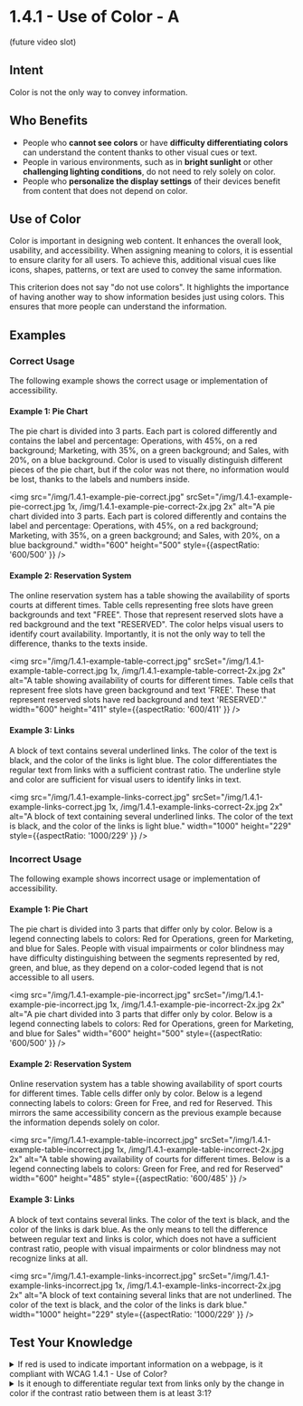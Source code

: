 # 1.4.1 - Use of Color - A

(future video slot)

## Intent

Color is not the only way to convey information.

## Who Benefits

- People who **cannot see colors** or have **difficulty differentiating colors** can understand the content thanks to other visual cues or text.
- People in various environments, such as in **bright sunlight** or other **challenging lighting conditions**, do not need to rely solely on color.
- People who **personalize the display settings** of their devices benefit from content that does not depend on color.

## Use of Color

Color is important in designing web content. It enhances the overall look, usability, and accessibility. When assigning meaning to colors, it is essential to ensure clarity for all users. To achieve this, additional visual cues like icons, shapes, patterns, or text are used to convey the same information.

This criterion does not say "do not use colors". It highlights the importance of having another way to show information besides just using colors. This ensures that more people can understand the information.

## Examples

### Correct Usage

The following example shows the correct usage or implementation of accessibility.

#### Example 1: Pie Chart

The pie chart is divided into 3 parts. Each part is colored differently and contains the label and percentage: Operations, with 45%, on a red background; Marketing, with 35%, on a green background; and Sales, with 20%, on a blue background. Color is used to visually distinguish different pieces of the pie chart, but if the color was not there, no information would be lost, thanks to the labels and numbers inside.

<img src="/img/1.4.1-example-pie-correct.jpg" srcSet="/img/1.4.1-example-pie-correct.jpg 1x, /img/1.4.1-example-pie-correct-2x.jpg 2x" alt="A pie chart divided into 3 parts. Each part is colored differently and contains the label and percentage: Operations, with 45%, on a red background; Marketing, with 35%, on a green background; and Sales, with 20%, on a blue background." width="600" height="500" style={{aspectRatio: '600/500' }} />

#### Example 2: Reservation System

The online reservation system has a table showing the availability of sports courts at different times. Table cells representing free slots have green backgrounds and text "FREE". Those that represent reserved slots have a red background and the text "RESERVED". The color helps visual users to identify court availability. Importantly, it is not the only way to tell the difference, thanks to the texts inside.

<img src="/img/1.4.1-example-table-correct.jpg" srcSet="/img/1.4.1-example-table-correct.jpg 1x, /img/1.4.1-example-table-correct-2x.jpg 2x" alt="A table showing availability of courts for different times. Table cells that represent free slots have green background and text 'FREE'. These that represent reserved slots have red background and text 'RESERVED'." width="600" height="411" style={{aspectRatio: '600/411' }} />

#### Example 3: Links

A block of text contains several underlined links. The color of the text is black, and the color of the links is light blue. The color differentiates the regular text from links with a sufficient contrast ratio. The underline style and color are sufficient for visual users to identify links in text.

<img src="/img/1.4.1-example-links-correct.jpg" srcSet="/img/1.4.1-example-links-correct.jpg 1x, /img/1.4.1-example-links-correct-2x.jpg 2x" alt="A block of text containing several underlined links. The color of the text is black, and the color of the links is light blue." width="1000" height="229" style={{aspectRatio: '1000/229' }} />

### Incorrect Usage

The following example shows incorrect usage or implementation of accessibility.

#### Example 1: Pie Chart

The pie chart is divided into 3 parts that differ only by color. Below is a legend connecting labels to colors: Red for Operations, green for Marketing, and blue for Sales. People with visual impairments or color blindness may have difficulty distinguishing between the segments represented by red, green, and blue, as they depend on a color-coded legend that is not accessible to all users.

<img src="/img/1.4.1-example-pie-incorrect.jpg" srcSet="/img/1.4.1-example-pie-incorrect.jpg 1x, /img/1.4.1-example-pie-incorrect-2x.jpg 2x" alt="A pie chart divided into 3 parts that differ only by color. Below is a legend connecting labels to colors: Red for Operations, green for Marketing, and blue for Sales" width="600" height="500" style={{aspectRatio: '600/500' }} />

#### Example 2: Reservation System

Online reservation system has a table showing availability of sport courts for different times. Table cells differ only by color. Below is a legend connecting labels to colors: Green for Free, and red for Reserved. This mirrors the same accessibility concern as the previous example because the information depends solely on color.

<img src="/img/1.4.1-example-table-incorrect.jpg" srcSet="/img/1.4.1-example-table-incorrect.jpg 1x, /img/1.4.1-example-table-incorrect-2x.jpg 2x" alt="A table showing availability of courts for different times. Below is a legend connecting labels to colors: Green for Free, and red for Reserved" width="600" height="485" style={{aspectRatio: '600/485' }} />

#### Example 3: Links

A block of text contains several links. The color of the text is black, and the color of the links is dark blue. As the only means to tell the difference between regular text and links is color, which does not have a sufficient contrast ratio, people with visual impairments or color blindness may not recognize links at all.

<img src="/img/1.4.1-example-links-incorrect.jpg" srcSet="/img/1.4.1-example-links-incorrect.jpg 1x, /img/1.4.1-example-links-incorrect-2x.jpg 2x" alt="A block of text containing several links that are not underlined. The color of the text is black, and the color of the links is dark blue." width="1000" height="229" style={{aspectRatio: '1000/229' }} />

## Test Your Knowledge

<details>
   <summary>
      <span>If red is used to indicate important information on a webpage, is it compliant with WCAG 1.4.1 - Use of Color?</span>
   </summary>
   It is compliant if there is additional non-color information or context provided, ensuring that users who may not perceive the color red can still understand the importance of the information.
</details>

<details>
   <summary>
      <span>Is it enough to differentiate regular text from links only by the change in color if the contrast ratio between them is at least 3:1?</span>
   </summary>
   It is enough to meet WCAG conformance but is not a great user experience. Not relying only on color and providing more visual clues, such as underlined styles for links, would enhance the experience for many users.
</details>
